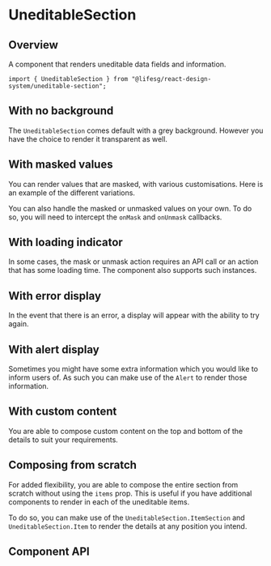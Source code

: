 
<Meta of={UneditableSectionStories} />

# UneditableSection

## Overview

A component that renders uneditable data fields and information.

```tsx
import { UneditableSection } from "@lifesg/react-design-system/uneditable-section";
```

<Canvas of={UneditableSectionStories.Default} />

## With no background

The `UneditableSection` comes default with a grey background. However you have the
choice to render it transparent as well.

<Canvas of={UneditableSectionStories.NoBackground} />

## With masked values

You can render values that are masked, with various customisations. Here is an
example of the different variations.

<Canvas of={UneditableSectionStories.WithMaskedItems} />

You can also handle the masked or unmasked values on your own. To do so, you will
need to intercept the `onMask` and `onUnmask` callbacks.

<Canvas of={UneditableSectionStories.ControlledMaskUnmask} />

## With loading indicator

In some cases, the mask or unmask action requires an API call or an action that has
some loading time. The component also supports such instances.

<Canvas of={UneditableSectionStories.MaskUnmaskWithLoading} />

## With error display

In the event that there is an error, a display will appear with the ability to
try again.

<Canvas of={UneditableSectionStories.MaskUnmaskWithError} />

## With alert display

Sometimes you might have some extra information which you would like to inform users of.
As such you can make use of the `Alert` to render those information.

<Canvas of={UneditableSectionStories.MaskUnmaskWithAlert} />

## With custom content

You are able to compose custom content on the top and bottom of the details to suit
your requirements.

<Canvas of={UneditableSectionStories.WithCustomContent} />

## Composing from scratch

For added flexibility, you are able to compose the entire section from scratch
without using the `items` prop. This is useful if you have additional components
to render in each of the uneditable items.

To do so, you can make use of the `UneditableSection.ItemSection` and `UneditableSection.Item`
to render the details at any position you intend.

<Canvas of={UneditableSectionStories.ComposingFromScratch} />

## Component API

<PropsTable />
